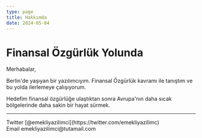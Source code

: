 ```yaml
---
type: page
title: Hakkımda
date: 2024-05-04
---
```


# Finansal Özgürlük Yolunda

Merhabalar, 

Berlin'de yaşıyan bir yazılımcıyım. Finansal Özgürlük kavramı ile tanıştım ve bu yolda ilerlemeye çalışıyorum. 

Hedefim finansal özgürlüğe ulaştıktan sonra Avrupa'nın daha sıcak bölgelerinde daha sakin bir hayat sürmek.

---

<div>
  Twitter [@emekliyazilimci](https://twitter.com/emekliyazilimc)
  <br />
  Email emekliyazilimci@tutamail.com
</div>
